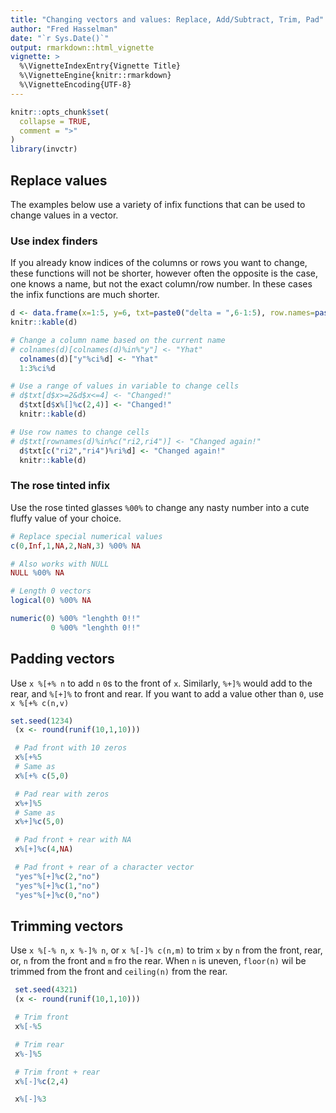 ```yaml
---
title: "Changing vectors and values: Replace, Add/Subtract, Trim, Pad"
author: "Fred Hasselman"
date: "`r Sys.Date()`"
output: rmarkdown::html_vignette
vignette: >
  %\VignetteIndexEntry{Vignette Title}
  %\VignetteEngine{knitr::rmarkdown}
  %\VignetteEncoding{UTF-8}
---
```


```r
knitr::opts_chunk$set(
  collapse = TRUE,
  comment = ">"
)
library(invctr)
```

## Replace values

The examples below use a variety of infix functions that can be used to change values in a vector.

### Use index finders

If you already know indices of the columns or rows you want to change, these functions will not be shorter, however often the opposite is the case, one knows a name, but not the exact column/row number. In these cases the infix functions are much shorter.

```r
d <- data.frame(x=1:5, y=6, txt=paste0("delta = ",6-1:5), row.names=paste0("ri",5:1), stringsAsFactors = FALSE)
knitr::kable(d)

# Change a column name based on the current name
# colnames(d)[colnames(d)%in%"y"] <- "Yhat"
  colnames(d)["y"%ci%d] <- "Yhat" 
  1:3%ci%d

# Use a range of values in variable to change cells
# d$txt[d$x>=2&d$x<=4] <- "Changed!"
  d$txt[d$x%[]%c(2,4)] <- "Changed!"
  knitr::kable(d)

# Use row names to change cells
# d$txt[rownames(d)%in%c("ri2,ri4")] <- "Changed again!"
  d$txt[c("ri2","ri4")%ri%d] <- "Changed again!"
  knitr::kable(d)


```


### The rose tinted infix

Use the rose tinted glasses `%00%` to change any nasty number into a cute fluffy value of your choice.

```r
# Replace special numerical values
c(0,Inf,1,NA,2,NaN,3) %00% NA

# Also works with NULL
NULL %00% NA

# Length 0 vectors
logical(0) %00% NA

numeric(0) %00% "lenghth 0!!"
         0 %00% "lenghth 0!!"

```



## Padding vectors

Use `x %[+% n` to add `n` `0`s to the front of `x`. Similarly, `%+]%` would add to the rear, and `%[+]%` to front and rear.
If you want to add a value other than `0`, use `x %[+% c(n,v)`

```r
set.seed(1234)
 (x <- round(runif(10,1,10)))

 # Pad front with 10 zeros
 x%[+%5
 # Same as
 x%[+% c(5,0)

 # Pad rear with zeros
 x%+]%5
 # Same as
 x%+]%c(5,0)

 # Pad front + rear with NA
 x%[+]%c(4,NA)

 # Pad front + rear of a character vector
 "yes"%[+]%c(2,"no")
 "yes"%[+]%c(1,"no")
 "yes"%[+]%c(0,"no")
```

## Trimming vectors

Use `x %[-% n`, `x %-]% n`, or `x %[-]% c(n,m)` to trim `x` by `n` from the front, rear, or, `n` from the front and `m` fro the rear.
When `n` is uneven, `floor(n)` wil be trimmed from the front and `ceiling(n)` from the rear.


```r
 set.seed(4321)
 (x <- round(runif(10,1,10)))

 # Trim front
 x%[-%5

 # Trim rear
 x%-]%5

 # Trim front + rear
 x%[-]%c(2,4)

 x%[-]%3
```

